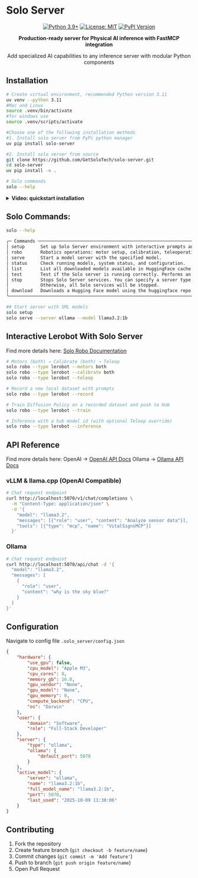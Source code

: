 # Solo Server

<div align="center">

[![Python 3.9+](https://img.shields.io/badge/Python-3.9%2B-blue.svg)](https://www.python.org/downloads/)
[![License: MIT](https://img.shields.io/pypi/l/solo-server)](https://opensource.org/licenses/MIT)
[![PyPI Version](https://img.shields.io/pypi/v/solo-server)](https://pypi.org/project/solo-server/)

**Production-ready server for Physical AI inference with FastMCP integration**

Add specialized AI capabilities to any inference server with modular Python components

</div>

## Installation

```bash
# Create virtual environment, recommended Python version 3.11
uv venv --python 3.11
#Mac and Linux
source .venv/bin/activate
#for windows use 
source .venv/scripts/activate

#Choose one of the following installation methods
#1. Install solo server from PyPi python manager
uv pip install solo-server

#2. Install solo server from source
git clone https://github.com/GetSoloTech/solo-server.git
cd solo-server
uv pip install -e .

# Solo commands
solo --help

```

<details>
<summary><strong>Video: quickstart installation</strong></summary>

<div class="video-container">
  <video controls width="600">
    <source
      src="https://huggingface.co/datasets/DevSoloTech/imgs_docs/blob/main/DocumentationVideos/quickstart_install.mp4"
      type="video/mp4"
    />
  </video>
</div>

</details>

## Solo Commands:

```bash
solo --help
                                                                                                           
╭─ Commands ──────────────────────────────────────────────────────────────────────────────────────────────────────────────────────────────────────────────────────────────────────────────────────────────────────────╮
│ setup      Set up Solo Server environment with interactive prompts and saves configuration to config.json.                                                                                                          │
│ robo       Robotics operations: motor setup, calibration, teleoperation, data recording, training, and inference                                                                                                    │
│ serve      Start a model server with the specified model.                                                                                                                                                           │
│ status     Check running models, system status, and configuration.                                                                                                                                                  │
│ list       List all downloaded models available in HuggingFace cache and Ollama.                                                                                                                                    │
│ test       Test if the Solo server is running correctly. Performs an inference test to verify server functionality.                                                                                                 │
│ stop       Stops Solo Server services. You can specify a server type with 'ollama', 'vllm', or 'llama.cpp'                                                                                                          │
│            Otherwise, all Solo services will be stopped.                                                                                                                                                            │
│ download   Downloads a Hugging Face model using the huggingface repo id.                                                                                                                                            │
╰─────────────────────────────────────────────────────────────────────────────────────────────────────────────────────────────────────────────────────────────────────────────────────────────────────────────────────╯

```

```bash
## Start server with SML models
solo setup
solo serve --server ollama --model llama3.2:1b
```

## Interactive Lerobot With Solo Server
Find more details here: [Solo Robo Documentation](solo_server/commands/robots/lerobot/README.md) 

```bash
# Motors (both) → Calibrate (both) → Teleop
solo robo --type lerobot --motors both
solo robo --type lerobot --calibrate both
solo robo --type lerobot --teleop

# Record a new local dataset with prompts
solo robo --type lerobot --record

# Train Diffusion Policy on a recorded dataset and push to Hub
solo robo --type lerobot --train

# Inference with a hub model id (with optional Teleop override)
solo robo --type lerobot --inference
```

## API Reference
Find more details here: OpenAI -> [OpenAI API Docs](https://platform.openai.com/docs/api-reference/introduction) Ollama -> [Ollama API Docs](https://docs.ollama.com/api)

### vLLM & llama.cpp (OpenAI Compatible)

```bash
# Chat request endpoint
curl http://localhost:5070/v1/chat/completions \
  -H "Content-Type: application/json" \
  -d '{
    "model": "llama3.2",
    "messages": [{"role": "user", "content": "Analyze sensor data"}],
    "tools": [{"type": "mcp", "name": "VitalSignsMCP"}]
  }'
```

### Ollama
```bash
# Chat request endpoint
curl http://localhost:5070/api/chat -d '{
  "model": "llama3.2",
  "messages": [
    {
      "role": "user",
      "content": "why is the sky blue?"
    }
  ]
}'
```

## Configuration
Navigate to config file
`.solo_server/config.json` 

```json
{
    "hardware": {
        "use_gpu": false,
        "cpu_model": "Apple M3",
        "cpu_cores": 8,
        "memory_gb": 16.0,
        "gpu_vendor": "None",
        "gpu_model": "None",
        "gpu_memory": 0,
        "compute_backend": "CPU",
        "os": "Darwin"
    },
    "user": {
        "domain": "Software",
        "role": "Full-Stack Developer"
    },
    "server": {
        "type": "ollama",
        "ollama": {
            "default_port": 5070
        }
    },
    "active_model": {
        "server": "ollama",
        "name": "llama3.2:1b",
        "full_model_name": "llama3.2:1b",
        "port": 5070,
        "last_used": "2025-10-09 11:30:06"
    }
}
```

## Contributing

1. Fork the repository
2. Create feature branch (`git checkout -b feature/name`)
3. Commit changes (`git commit -m 'Add feature'`)
4. Push to branch (`git push origin feature/name`)
5. Open Pull Request 